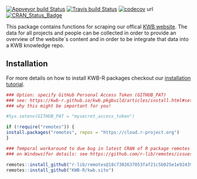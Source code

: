 [![Appveyor build Status](https://ci.appveyor.com/api/projects/status/github/KWB-R/kwb.site?branch=master&svg=true)](https://ci.appveyor.com/project/KWB-R/kwb-site/branch/master)
[![Travis build Status](https://travis-ci.org/KWB-R/kwb.site.svg?branch=master)](https://travis-ci.org/KWB-R/kwb.site)
[![codecov](https://codecov.io/github/KWB-R/kwb.site/branch/master/graphs/badge.svg)](https://codecov.io/github/KWB-R/kwb.site)
url
[![CRAN_Status_Badge](https://www.r-pkg.org/badges/version/<pkgname>)]()

This package contains functions for scraping
our offical [KWB website](https://kompetenz-wasser.de). The data for
all projects and people can be collected in order to provide an
overview of the website`s content and in order to be integrate that
data into a KWB knowledge repo.

## Installation

For more details on how to install KWB-R packages checkout our [installation tutorial](https://kwb-r.github.io/kwb.pkgbuild/articles/install.html).

```r
### Option: specify GitHub Personal Access Token (GITHUB_PAT)
### see: https://kwb-r.github.io/kwb.pkgbuild/articles/install.html#set-your-github_pat
### why this might be important for you!

#Sys.setenv(GITHUB_PAT = "mysecret_access_token")

if (!require("remotes")) {
install.packages("remotes", repos = "https://cloud.r-project.org")
}

### Temporal workaround to due bug in latest CRAN of R package remotes v2.0.2
### on Windows(for details: see https://github.com/r-lib/remotes/issues/248)

remotes::install_github("r-lib/remotes@18c7302637053faf21c5b025e1e9243962db1bdc")
remotes::install_github("KWB-R/kwb.site")
```
